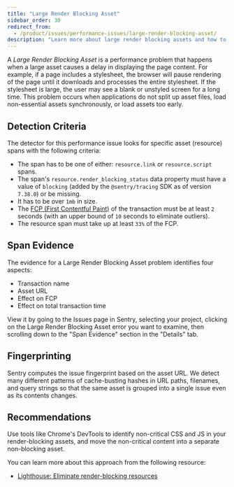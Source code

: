 ```yaml
---
title: "Large Render Blocking Asset"
sidebar_order: 30
redirect_from:
  - /product/issues/performance-issues/large-render-blocking-asset/
description: "Learn more about large render blocking assets and how to diagnose and fix them."
---
```


<Include name="early-adopter-note.mdx" />

A _Large Render Blocking Asset_ is a performance problem that happens when a large asset causes a delay in displaying the page content. For example, if a page includes a stylesheet, the browser will pause rendering of the page until it downloads and processes the entire stylesheet. If the stylesheet is large, the user may see a blank or unstyled screen for a long time. This problem occurs when applications do not split up asset files, load non-essential assets synchronously, or load assets too early.

## Detection Criteria

The detector for this performance issue looks for specific asset (resource) spans with the following criteria:

- The span has to be one of either: `resource.link` or `resource.script` spans.
- The span's `resource.render_blocking_status` data property must have a value of `blocking` (added by the `@sentry/tracing` SDK as of version `7.38.0`) or be missing.
- It has to be over `1mb` in size.
- The [FCP (First Contentful Paint)](/product/performance/web-vitals/#first-contentful-paint-fcp) of the transaction must be at least `2` seconds (with an upper bound of `10` seconds to eliminate outliers).
- The resource span must take up at least `33%` of the FCP.

## Span Evidence

The evidence for a Large Render Blocking Asset problem identifies four aspects:

- Transaction name
- Asset URL
- Effect on FCP
- Effect on total transaction time

View it by going to the Issues page in Sentry, selecting your project, clicking on the Large Render Blocking Asset error you want to examine, then scrolling down to the "Span Evidence" section in the "Details" tab.

## Fingerprinting

Sentry computes the issue fingerprint based on the asset URL. We detect many different patterns of cache-busting hashes in URL paths, filenames, and query strings so that the same asset is grouped into a single issue even as its contents changes.

## Recommendations

Use tools like Chrome's DevTools to identify non-critical CSS and JS in your render-blocking assets, and move the non-critical content into a separate non-blocking asset.

You can learn more about this approach from the following resource:

* [Lighthouse: Eliminate render-blocking resources](https://developer.chrome.com/en/docs/lighthouse/performance/render-blocking-resources/)

